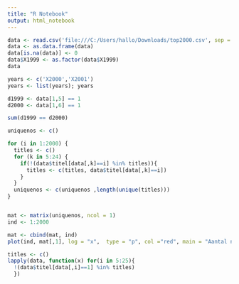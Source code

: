 ```yaml
---
title: "R Notebook"
output: html_notebook
---
```




```r
data <- read.csv('file:///C:/Users/hallo/Downloads/top2000.csv', sep = ';')
data <- as.data.frame(data)
data[is.na(data)] <- 0
data$X1999 <- as.factor(data$X1999)
data
```

```r
years <- c('X2000','X2001')
years <- list(years); years
```
```r

d1999 <- data[1,5] == 1
d2000 <- data[1,6] == 1

sum(d1999 == d2000)

```

```r
uniquenos <- c()

for (i in 1:2000) {
  titles <- c()
  for (k in 5:24) {
    if(!(data$titel[data[,k]==i] %in% titles)){
      titles <- c(titles, data$titel[data[,k]==i])
    } 
  }
  uniquenos <- c(uniquenos ,length(unique(titles)))
}



```

```r
mat <- matrix(uniquenos, ncol = 1)
ind <- 1:2000

mat <- cbind(mat, ind)
plot(ind, mat[,1], log = "x",  type = "p", col ="red", main = "Aantal nummers per positie in top2000", xlab = "Plaats in top200", ylab = "Aantal verschillende nummers", lwd = 2)

```



```r
titles <- c()
lapply(data, function(x) for(i in 5:25){
  !(data$titel[data[,i]==1] %in% titles)
  })
```